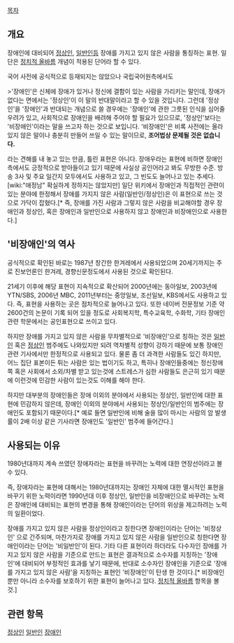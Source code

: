 [[목차]]

== 개요 ==
장애인에 대비되어 [[정상인]], [[일반인]]등 장애를 가지고 있지 않은 사람을 통칭하는 표현. 일단은 [[정치적 올바름]] 개념이 적용된 단어라 할 수 있다.

국어 사전에 공식적으로 등재되지는 않았으나 국립국어원측에서도 

>'장애인'은 신체에 장애가 있거나 정신에 결함이 있는 사람을 가리키는 말인데, 장애가 없다는 면에서는 '정상인'이 이 말의 반대말이라고 할 수 있을 것입니다. 그런데 '정상인'을 '장애인'과 반대되는 개념으로 쓸 경우에는 '장애인'에 관한 그릇된 인식을 심어줄 우려가 있고, 사회적으로 장애인을 배려해 주어야 할 필요가 있으므로, '정상인'보다는 '비장애인'이라는 말을 쓰고자 하는 것으로 보입니다. '비장애인'은 비록 사전에는 올라 있지 않은 말이나 충분히 만들어 쓰일 수 있는 말이므로, '''조어법상 문제될 것은 없습니다.'''

라는 견해를 내 놓고 있는 만큼, 틀린 표현은 아니다. 장애우라는 표현에 비하면 장애인측에서도 긍정적으로 받아들이고 있기 때문에 사실상 공인어라고 봐도 무방한 수준. 방송 3사 및 주요 일간지 모두에서도 사용하고 있고, 그 빈도도 늘어나고 있는 추세다. [wiki:"애정남" 확실하게 정하지는 않았지만] 일단 위키에서 장애인과 직접적인 관련이 있는 분야에 한정해서 장애를 가지지 않은 사람(일반인/정상인)은 이 표현으로 쓰는 것으로 가닥이 잡혔다.[* 즉, 장애를 가진 사람과 그렇지 않은 사람을 비교해야할 경우 장애인과 정상인, 혹은 장애인과 일반인으로 사용하지 않고 장애인과 비장애인으로 사용한다.]

== '비장애인'의 역사 ==
공식적으로 확인된 바로는 1987년 창간한 한겨레에서 사용되었으며 20세기까지는 주로 진보언론인 한겨레, 경향신문정도에서 사용된 것으로 확인된다.

21세기 이후에 해당 표현이 지속적으로 확산되어 2000년에는 동아일보, 2003년에 YTN/SBS, 2006년 MBC, 2011년부터는 중앙일보, 조선일보, KBS에서도 사용하고 있다. 즉, 표현을 사용하는 곳은 점차적으로 늘어나고 있다. 또한 네이버 전문정보 기준 약 2600건의 논문이 기록 되어 있을 정도로 사회복지학, 특수교육학, 수화학, 기타 장애인 관련 학문에서는 공인표현으로 쓰이고 있다.

하지만 장애를 가지고 있지 않은 사람을 무차별적으로 '비장애인'으로 칭하는 것은 [[일반인]] 혹은 [[정상인]] 범주에도 나와있지만 되려 역차별적 성향이 강하기 때문에 보통 장애인 관련 기사에서만 한정적으로 사용되고 있다. 물론 좀 더 과격한 사람들도 있긴 하지만, 어느 집단 표본이든 튀는 사람은 있는 법이기도 하고, 특히나 장애인들중에는 정신장애쪽 혹은 사회에서 소외/차별 받고 있는것에 스트레스가 심한 사람들도 은근히 있기 때문에 이런것에 민감한 사람이 있는것도 이해를 해야 한다. 

하지만 대부분의 장애인들은 장애 이외의 분야에서 사용되는 정상인, 일반인에 대한 표현에 민감하지 않은데, 장애인 이외의 분야에서 사용되는 정상인/일반인의 범주에는 장애인도 포함되기 때문이다.[* 예로 들면 일반인에 비해 술을 많이 마시는 사람의 암 발생률이 2배 이상 같은 기사라면 장애인도 '일반인' 범주에 들어간다.]

== 사용되는 이유 ==
1980년대까지 계속 쓰였던 장애자라는 표현을 바꾸려는 노력에 대한 연장선이라고 볼 수 있다. 

즉, 장애자라는 표현에 대해서는 1980년대까지는 장애인 자체에 대한 멸시적인 표현을 바꾸기 위한 노력이라면 1990년대 이후 정상인, 일반인을 비장애인으로 바꾸려는 노력은 장애인에 대비되는 표현의 변경을 통해 장애인이라는 단어의 위상을 제고하려는 노력의 일환이었다.

장애를 가지고 있지 않은 사람을 정상인이라고 칭한다면 장애인이라는 단어는 '비정상인' 으로 간주되며, 마찬가지로 장애를 가지고 있지 않은 사람을 일반인으로 칭한다면 장애인이라는 단어는 '비일반인'이 된다. 기타 다른 표현이라 하더라도 다수자인 장애를 가지고 있지 않은 사람을 기준으로 만드는 표현은 결과적으로 소수자를 지칭하는 '장애인'에 대비되어 부정적인 효과를 낳기 때문에, 반대로 소수자인 장애인을 기준으로 '장애를 가지고 있지 않은 사람'을 지칭하는 표현인 '비장애인'이 탄생 한 것이다.[* 비장애인 뿐만 아니라 소수자를 보호하기 위한 표현이 늘어나고 있다. [[정치적 올바름]] 항목을 볼 것.]


== 관련 항목 ==
[[정상인]]
[[일반인]]
[[장애인]]
